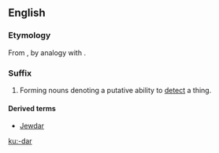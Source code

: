 {{see|dar}}
==English==

===Etymology===
From {{term|radar}}, by analogy with {{term|gaydar}}.

===Suffix===
{{infl|en|suffix|cat=suffixes|sort=dar}}

# {{usually|jocular}} Forming nouns denoting a putative ability to [[detect]] a thing.

====Derived terms====
* [[Jewdar]]

[[ku:-dar]]